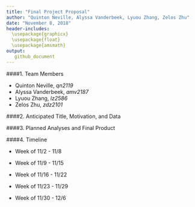 ```yaml
---
title: "Final Project Proposal"
author: "Quinton Neville, Alyssa Vanderbeek, Lyuou Zhang, Zelos Zhu"
date: "November 8, 2018"
header-includes: 
  \usepackage{graphicx}
  \usepackage{float}
  \usepackage{amsmath}
output:
   github_document
---
```


####1. Team Members 

- Quinton Neville, *qn2119*
- Alyssa Vanderbeek, *amv2187*
- Lyuou Zhang, *lz2586*
- Zelos Zhu, *zdz2101*

####2. Anticipated Title, Motivation, and Data




####3. Planned Analyses and Final Product



####4. Timeline

- Week of 11/2 - 11/8

- Week of 11/9 - 11/15

- Week of 11/16 - 11/22

- Week of 11/23 - 11/29

- Week of 11/30 - 12/6